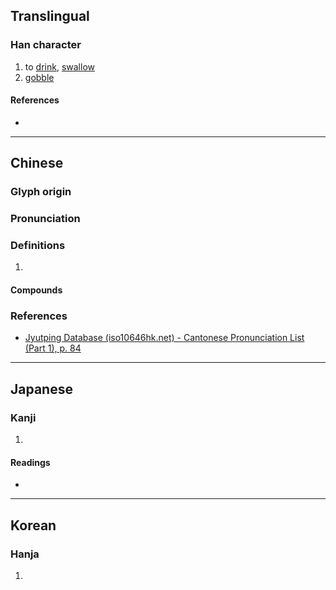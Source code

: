 {{character info}}
==Translingual==

===Han character===
{{Han char|rn=30|rad=口|as=14|sn=17|four=66033|canj=RYWE,RYWF|ids=⿰口遝}}

# to [[drink]], [[swallow]]
# [[gobble]]

====References====
* {{Han ref|kx=0211.290|dkj=04451|dj=0434.230|hdz=10696.150|uh=5683|ud=22147|bh=ECC5|bd=60613}}

----

==Chinese==
{{zh-forms}}

===Glyph origin===
{{Han etym}}

===Pronunciation===
{{zh-pron
|m=huō,tā
|c=daap6,taap3
|mc=y
|oc=y
|cat=
}}

===Definitions===
{{zh-hanzi}}

# {{rfdef|zh|sort=口14}}

====Compounds====
{{zh-der|嘬嚃}}

===References===
* [http://www.iso10646hk.net/jp/document/download.jsp Jyutping Database (iso10646hk.net) - Cantonese Pronunciation List (Part 1), p. 84]

----

==Japanese==

===Kanji===
{{ja-kanji|grade=|rs=口14}}

# {{rfdef|ja|sort=口14}}

====Readings====
* {{ja-readings|on=とう,たい,て|kun=すする,かまない}}

----

==Korean==

===Hanja===
{{ko-hanja|탑}}

# {{rfdef|ko|sort=口14}}